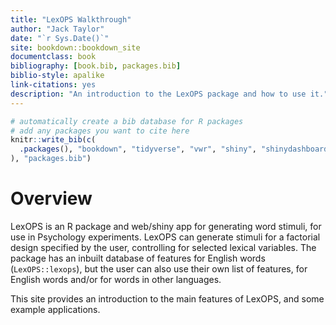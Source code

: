 ```yaml
--- 
title: "LexOPS Walkthrough"
author: "Jack Taylor"
date: "`r Sys.Date()`"
site: bookdown::bookdown_site
documentclass: book
bibliography: [book.bib, packages.bib]
biblio-style: apalike
link-citations: yes
description: "An introduction to the LexOPS package and how to use it."
---
```


```r
# automatically create a bib database for R packages
# add any packages you want to cite here
knitr::write_bib(c(
  .packages(), "bookdown", "tidyverse", "vwr", "shiny", "shinydashboard", "plotly"
), "packages.bib")

```

# Overview {-}

LexOPS is an R package and web/shiny app for generating word stimuli, for use in Psychology experiments. LexOPS can generate stimuli for a factorial design specified by the user, controlling for selected lexical variables. The package has an inbuilt database of features for English words (`LexOPS::lexops`), but the user can also use their own list of features, for English words and/or for words in other languages.

This site provides an introduction to the main features of LexOPS, and some example applications.
